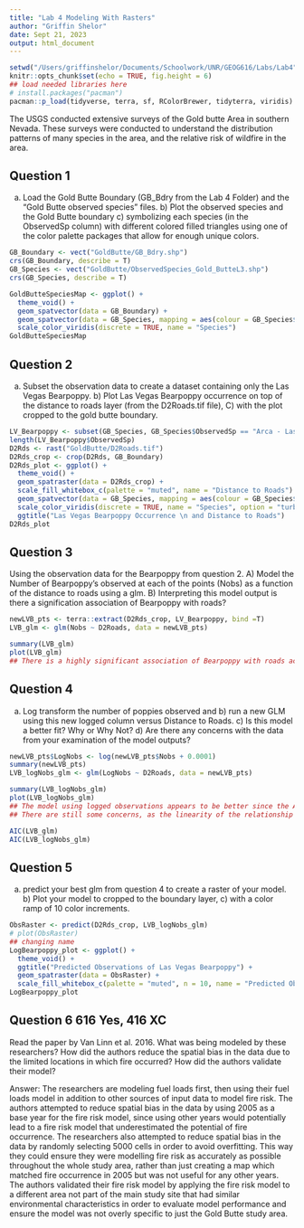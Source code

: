 ```yaml
---
title: "Lab 4 Modeling With Rasters"
author: "Griffin Shelor"
date: Sept 21, 2023
output: html_document
---
```


```r
setwd("/Users/griffinshelor/Documents/Schoolwork/UNR/GEOG616/Labs/Lab4")
knitr::opts_chunk$set(echo = TRUE, fig.height = 6)
## load needed libraries here
# install.packages("pacman")
pacman::p_load(tidyverse, terra, sf, RColorBrewer, tidyterra, viridis)
```
The USGS conducted extensive surveys of the Gold butte Area in southern Nevada. These surveys were conducted to understand the distribution patterns of many species in the area, and the relative risk of wildfire in the area.

## Question 1
a) Load the Gold Butte Boundary (GB_Bdry from the Lab 4 Folder) and the "Gold Butte observed species" files. b) Plot the observed species and the Gold Butte boundary c) symbolizing each species (in the ObservedSp column) with different colored filled triangles using one of the color palette packages that allow for enough unique colors.


```r
GB_Boundary <- vect("GoldButte/GB_Bdry.shp")
crs(GB_Boundary, describe = T)
GB_Species <- vect("GoldButte/ObservedSpecies_Gold_ButteL3.shp")
crs(GB_Species, describe = T)
```

```r
GoldButteSpeciesMap <- ggplot() +
  theme_void() +
  geom_spatvector(data = GB_Boundary) +
  geom_spatvector(data = GB_Species, mapping = aes(colour = GB_Species$ObservedSp), shape = 17) +
  scale_color_viridis(discrete = TRUE, name = "Species")
GoldButteSpeciesMap
```


## Question 2
a) Subset the observation data to create a dataset containing only the Las Vegas Bearpoppy. b) Plot Las Vegas Bearpoppy occurrence on top of the distance to roads layer (from the D2Roads.tif file), C) with the plot cropped to the gold butte boundary.


```r
LV_Bearpoppy <- subset(GB_Species, GB_Species$ObservedSp == "Arca - Las Vegas Bearpoppy")
length(LV_Bearpoppy$ObservedSp)
D2Rds <- rast("GoldButte/D2Roads.tif")
D2Rds_crop <- crop(D2Rds, GB_Boundary)
D2Rds_plot <- ggplot() +
  theme_void() +
  geom_spatraster(data = D2Rds_crop) +
  scale_fill_whitebox_c(palette = "muted", name = "Distance to Roads") +
  geom_spatvector(data = GB_Species, mapping = aes(colour = GB_Species$ObservedSp), shape = 17) +
  scale_color_viridis(discrete = TRUE, name = "Species", option = "turbo") +
  ggtitle("Las Vegas Bearpoppy Occurrence \n and Distance to Roads")
D2Rds_plot
```
##  Question 3
Using the observation data for the Bearpoppy from question 2. A) Model the Number of Bearpoppy's observed at each of the points (Nobs) as a function of the distance to roads using a glm. B) Interpreting this model output is there a signification association of Bearpoppy with roads?

```r
newLVB_pts <- terra::extract(D2Rds_crop, LV_Bearpoppy, bind =T)
LVB_glm <- glm(Nobs ~ D2Roads, data = newLVB_pts)
```

```r
summary(LVB_glm)
plot(LVB_glm)
## There is a highly significant association of Bearpoppy with roads according to this model.
```


## Question 4
a) Log transform the number of poppies observed and b) run a new GLM using this new logged column versus Distance to Roads. c) Is this model a better fit? Why or Why Not? d) Are there any concerns with the data from your examination of the model outputs?

```r
newLVB_pts$LogNobs <- log(newLVB_pts$Nobs + 0.0001)
summary(newLVB_pts)
LVB_logNobs_glm <- glm(LogNobs ~ D2Roads, data = newLVB_pts)
```

```r
summary(LVB_logNobs_glm)
plot(LVB_logNobs_glm)
## The model using logged observations appears to be better since the AIC value is lower. Additionally, the p-values for the coefficients are similar and the Q-Q residual plot follows the straight line more closely. The other plots are similar enough so that one model does not stand out. Where there is a difference, the model using logged observations appears to better fit the data. 
## There are still some concerns, as the linearity of the relationship between Distance to Roads and the Log-transformed Observations is difficult to evaluate given the multiple points which share predicted values but have different residuals. In order to be more confident in our data, we would want to see fewer points clumped towards one end of the Residuals vs Fitted plot.
```




```r
AIC(LVB_glm)
AIC(LVB_logNobs_glm)
```

## Question 5
a) predict your best glm from question 4 to create a raster of your model. b) Plot your model to cropped to the boundary layer, c) with a color ramp of 10 color increments.


```r
ObsRaster <- predict(D2Rds_crop, LVB_logNobs_glm)
# plot(ObsRaster)
## changing name
LogBearpoppy_plot <- ggplot() +
  theme_void() +
  ggtitle("Predicted Observations of Las Vegas Bearpoppy") +
  geom_spatraster(data = ObsRaster) + 
  scale_fill_whitebox_c(palette = "muted", n = 10, name = "Predicted Observations", na.value = "white")
LogBearpoppy_plot
```


## Question 6 616 Yes, 416 XC
Read the paper by Van Linn et al. 2016. What was being modeled by these researchers? How did the authors reduce the spatial bias in the data due to the limited locations in which fire occurred? How did the authors validate their model? 

Answer: The researchers are modeling fuel loads first, then using their fuel loads model in addition to other sources of input data to model fire risk. The authors attempted to reduce spatial bias in the data by using 2005 as a base year for the fire risk model, since using other years would potentially lead to a fire risk model that underestimated the potential of fire occurrence. The researchers also attempted to reduce spatial bias in the data by randomly selecting 5000 cells in order to avoid overfitting. This way they could ensure they were modelling fire risk as accurately as possible throughout the whole study area, rather than just creating a map which matched fire occurrence in 2005 but was not useful for any other years. The authors validated their fire risk model by applying the fire risk model to a different area not part of the main study site that had similar environmental characteristics in order to evaluate model performance and ensure the model was not overly specific to just the Gold Butte study area. 
